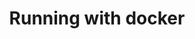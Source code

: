 ---
id: running_with_docker
title: Running with docker
sidebar_label: Running with docker
slug: running_server/running_with_docker
---